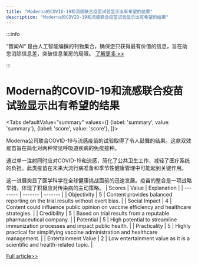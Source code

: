 ```yaml
---
title: "Moderna的COVID-19和流感联合疫苗试验显示出有希望的结果"
description: "Moderna的COVID-19和流感联合疫苗试验显示出有希望的结果"
---
```



:::info

“智闻AI“ 是由人工智能编撰的刊物集合，确保您只获得最有价值的信息，旨在助您消除信息差，突破信息茧房的局限。  [了解更多 >>](/zh-Hans/docs/guides)

:::

# Moderna的COVID-19和流感联合疫苗试验显示出有希望的结果


<Tabs
	defaultValue="summary"
	values={[
	{label: 'summary', value: 'summary'},
	{label: 'score', value: 'score'},
]}>
<TabItem value="summary">


Moderna公司联合COVID-19与流感疫苗的试验取得了令人鼓舞的结果。这款双效疫苗旨在简化对两种常见呼吸道疾病的免疫接种。

通过单一注射同时应对COVID-19和流感，简化了公共卫生工作，减轻了医疗系统的负担。此类疫苗在未来大流行病准备和季节性健康管理中可能起到关键作用。

这一进展突显了医学科学在全球健康挑战面前的迅速发展。疫苗的整合是一项战略举措，体现了积极应对传染病的主动策略。
</TabItem>
<TabItem value="score">
	| Scores     | Value   | Explanation |
	| -------- | ------- | ------- |
	| Objectivity  | 5    | Content provides balanced reporting on the trial results without overt bias.    |
	| Social Impact | 4     | Content could influence public opinion on vaccine efficiency and healthcare strategies.    |
	| Credibility    | 5    | Based on trial results from a reputable pharmaceutical company.    |
	| Potential    | 5    | High potential to streamline immunization processes and impact public health.    |
	| Practicality    | 5    | Highly practical for simplifying vaccine administration and healthcare management.    |
	| Entertainment Value    | 2    | Low entertainment value as it is a scientific and health-related topic.    |
</TabItem>
</Tabs>

[Full article>>](https://medicalxpress.com/news/2024-06-moderna-good-results-trial-combo.html)
